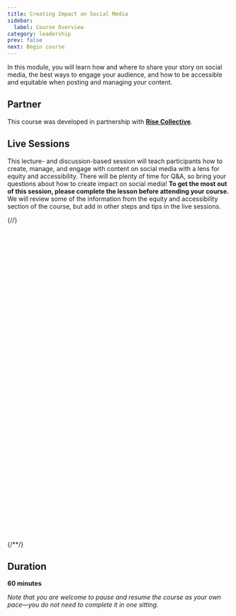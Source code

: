```yaml
---
title: Creating Impact on Social Media
sidebar:
  label: Course Overview
category: leadership
prev: false
next: Begin course
---
```


In this module, you will learn how and where to share your story on social media, the best ways to engage your audience, and how to be accessible and equitable when posting and managing your content.

## Partner

This course was developed in partnership with **[Rise Collective](https://www.risecollective.us)**.

## Live Sessions

This lecture- and discussion-based session will teach participants how to create, manage, and engage with content on social media with a lens for equity and accessibility. There will be plenty of time for Q&A, so bring your questions about how to create impact on social media! **To get the most out of this session, please complete the lesson before attending your course.** We will review some of the information from the equity and accessibility section of the course, but add in other steps and tips in the live sessions.

{/*<!-- Calendly inline widget begin -->*/}
<div class="calendly-inline-widget" data-url="https://calendly.com/social-media-learning-center/infusing-social-media-with-equity-and-accessibility?hide_event_type_details=1&hide_gdpr_banner=1" style="min-width:320px;height:700px;"></div>
<script type="text/javascript" src="https://assets.calendly.com/assets/external/widget.js" async></script>
{/*<!-- Calendly inline widget end -->*/}

## Duration

**60 minutes**

_Note that you are welcome to pause and resume the course as your own pace—you do not need to complete it in one sitting._
